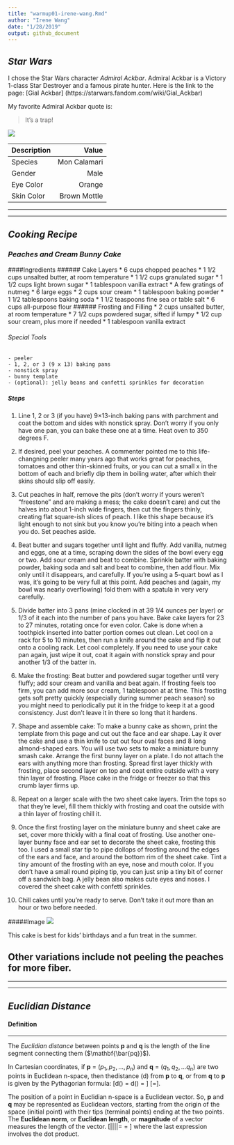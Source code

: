 ```yaml
---
title: "warmup01-irene-wang.Rmd"
author: "Irene Wang"
date: "1/28/2019"
output: github_document
---
```

## _Star Wars_
I chose the Star Wars character _Admiral Ackbar_. Admiral Ackbar is a Victory 1-class Star Destroyer and a famous pirate hunter. Here is the link to the page: [Gial Ackbar] (https://starwars.fandom.com/wiki/Gial_Ackbar)

My favorite Admiral Ackbar quote is:

> It's a trap!

![](http://media.comicbook.com/2015/10/admiral-ackbar-return-of-the-jedi-153580-640x320.jpg)

| Description   |  Value |
|---------------|-------:|
| Species| Mon Calamari |
| Gender | Male |
| Eye Color | Orange |
| Skin Color|  Brown Mottle  |

************************
************************
    
## _Cooking Recipe_
### _Peaches and Cream Bunny Cake_
####Ingredients
###### Cake Layers
    * 6 cups chopped peaches
    * 1 1/2 cups unsalted butter, at room temperature
    * 1 1/2 cups granulated sugar
    * 1 1/2 cups light brown sugar
    * 1 tablespoon vanilla extract
    * A few gratings of nutmeg
    * 6 large eggs
    * 2 cups sour cream
    * 1 tablespoon baking powder
    * 1 1/2 tablespoons baking soda
    * 1 1/2 teaspoons fine sea or table salt
    * 6 cups all-purpose flour
###### Frosting and Filling
    * 2 cups unsalted butter, at room temperature
    * 7 1/2 cups powdered sugar, sifted if lumpy
    * 1/2 cup sour cream, plus more if needed
    * 1 tablespoon vanilla extract
    
###### Special Tools
    - peeler
    - 1, 2, or 3 (9 x 13) baking pans
    - nonstick spray
    - bunny template
    - (optional): jelly beans and confetti sprinkles for decoration
    
##### Steps
1) Line 1, 2 or 3 (if you have) 9×13-inch baking pans with parchment and coat the bottom and sides with nonstick spray. Don’t worry if you only have one pan, you can bake these one at a time. Heat oven to 350 degrees F.

2) If desired, peel your peaches. A commenter pointed me to this life-changning peeler many years ago that works great for peaches, tomatoes and other thin-skinned fruits, or you can cut a small x in the bottom of each and briefly dip them in boiling water, after which their skins should slip off easily.

3) Cut peaches in half, remove the pits (don’t worry if yours weren’t “freestone” and are making a mess; the cake doesn’t care) and cut the halves into about 1-inch wide fingers, then cut the fingers thinly, creating flat square-ish slices of peach. I like this shape because it’s light enough to not sink but you know you’re biting into a peach when you do. Set peaches aside.

4) Beat butter and sugars together until light and fluffy. Add vanilla, nutmeg and eggs, one at a time, scraping down the sides of the bowl every egg or two. Add sour cream and beat to combine. Sprinkle batter with baking powder, baking soda and salt and beat to combine, then add flour. Mix only until it disappears, and carefully. If you’re using a 5-quart bowl as I was, it’s going to be very full at this point. Add peaches and (again, my bowl was nearly overflowing) fold them with a spatula in very very carefully.

5) Divide batter into 3 pans (mine clocked in at 39 1/4 ounces per layer) or 1/3 of it each into the number of pans you have. Bake cake layers for 23 to 27 minutes, rotating once for even color. Cake is done when a toothpick inserted into batter portion comes out clean. Let cool on a rack for 5 to 10 minutes, then run a knife around the cake and flip it out onto a cooling rack. Let cool completely. If you need to use your cake pan again, just wipe it out, coat it again with nonstick spray and pour another 1/3 of the batter in.

6) Make the frosting: Beat butter and powdered sugar together until very fluffy; add sour cream and vanilla and beat again. If frosting feels too firm, you can add more sour cream, 1 tablespoon at at time. This frosting gets soft pretty quickly (especially during summer peach season) so you might need to periodically put it in the fridge to keep it at a good consistency. Just don’t leave it in there so long that it hardens.

7) Shape and assemble cake: To make a bunny cake as shown, print the template from this page and cut out the face and ear shape. Lay it over the cake and use a thin knife to cut out four oval faces and 8 long almond-shaped ears. You will use two sets to make a miniature bunny smash cake. Arrange the first bunny layer on a plate. I do not attach the ears with anything more than frosting. Spread first layer thickly with frosting, place second layer on top and coat entire outside with a very thin layer of frosting. Place cake in the fridge or freezer so that this crumb layer firms up.

8) Repeat on a larger scale with the two sheet cake layers. Trim the tops so that they’re level, fill them thickly with frosting and coat the outside with a thin layer of frosting chill it.

9) Once the first frosting layer on the miniature bunny and sheet cake are set, cover more thickly with a final coat of frosting. Use another one-layer bunny face and ear set to decorate the sheet cake, frosting this too. I used a small star tip to pipe dollops of frosting around the edges of the ears and face, and around the bottom rim of the sheet cake. Tint a tiny amount of the frosting with an eye, nose and mouth color. If you don’t have a small round piping tip, you can just snip a tiny bit of corner off a sandwich bag. A jelly bean also makes cute eyes and noses. I covered the sheet cake with confetti sprinkles.

10) Chill cakes until you’re ready to serve. Don’t take it out more than an hour or two before needed.

#####Image
![](https://c2.staticflickr.com/8/7499/28292266336_b0bde90875_b.jpg)

This cake is best for kids' birthdays and a fun treat in the summer. 

Other variations include not peeling the peaches for more fiber.
----------------------------------
************************
************************
## _Euclidian Distance_
#### Definition
************************
The _Euclidian distance_ between points **p** and **q** is the length of the line segment connecting them ($\mathbf{\bar{pq}}$).

In Cartesian coordinates, if **p** = $(p_{1},p_{2},...,p_{n})$ and **q** = $(q_{1}, q_{2}, ... q_{n})$ are two points in Euclidean n-space, then thedistance (d) from **p** to **q**, or from **q** to **p** is given by the Pythagorian formula:
\[d(\mathbf{p,q}) = d(\mathbf{q,p}) = \sqrt{(q_{1}-p_{1})^{2} + (q_{2}-p_{2})^{2} + ... + (q_{n}-p_{n})^{2}}\]  \[=\sqrt{\sum_{i=1}^n (q_{i} - p{i})^{2}}\].

The position of a point in Euclidian n-space is a Euclidean vector. So, **p** and **q** may be represented as Euclidean vectors, starting from the origin of the space (initial point) with their tips (terminal points) ending at the two points. The **Euclidean norm**, or **Euclidean length**, or **magnitude** of a vector measures the length of the vector.
\[||\mathbf{p}||=\sqrt{p_{1}^{2} + p_{2}^{2} + ... + p_{n}^{2}} = \sqrt{\mathbf{p\cdot p}}\]
where the last expression involves the dot product.